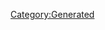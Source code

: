 {{Database/Music/MusicInfo
 |ID=97
 |Cov=98
 |Cd=1
 |Nam=94
 |Div=94
 |Ma=1
 |SerieId=4
 |SerieLogoId=4
 |WavId=98
 |VariationId=0
 |Dsc=94
 |Strt=10
 |ValkyrieBattle=1
 |ValkyrieIntro=1
 |ValkyrieIntroSky=1
 |DivaSolo=1
 |DivaMulti=1
 |Exp=1
}}
[[Category:Generated]]
